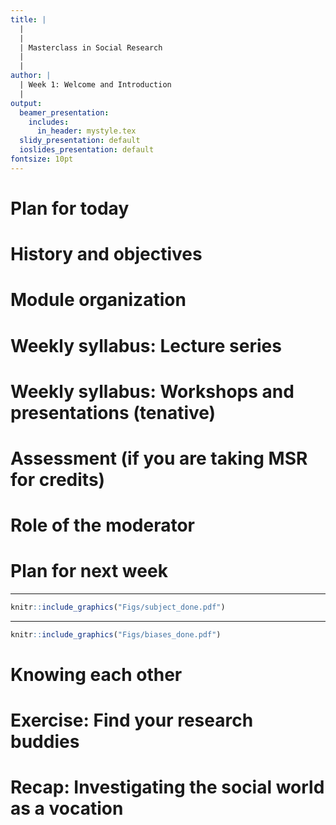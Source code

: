 ```yaml
---
title: |
  |
  |
  | Masterclass in Social Research
  |
  |
author: |
  | Week 1: Welcome and Introduction
  |
output:
  beamer_presentation:
    includes:
      in_header: mystyle.tex
  slidy_presentation: default
  ioslides_presentation: default
fontsize: 10pt
---
```


# Plan for today

\begin{itemize}
	\item \textbf{About the Masterclass}
	\vspace{0.1cm}
	\begin{itemize}
		\item History and learning objectives
		\item Weekly syllabus
		\item Assessment and requirements
		\item Module contact
	\end{itemize}
	\vspace{0.3cm}
	\item \textbf{Introduction}: Tell us about yourself
	\vspace{0.3cm}
	\item \textbf{Exercise}: Find your research buddies
\end{itemize}

# History and objectives

\begin{itemize}
\small
	\item The \textbf{Masterclass in Social Research} is the final 30-credit compulsory module for \textbf{MSc Social Research} students
	\vspace{0.1cm}
	\begin{itemize}
		\item The Masterclass was created at the beginning of the Postgraduate Social Research Programmes to provide students at Birkbeck with a variety of methods training
		\item While serving as a compulsory module for MSc students, the Masterclass is also open to research postgraduate students
		\item The topics covered by the Masterclass may change from year to year based on staff availability and new developments in social research
	\end{itemize}
	\vspace{0.2cm}
	\item Following recent program restructuring, the Masterclass now serves two main objectives
	\vspace{0.1cm}
	\begin{itemize}
		\item Produce a new group of competent social researchers with different career and academic interests
		\item Showcase cutting-edge social research methods while helping students reflect on some of the most common methods
	\end{itemize}
\end{itemize}

# Module organization

\begin{itemize}
\small
	\item "Master" lecture series (6-7:30pm)
	\vspace{0.1cm}
	\begin{itemize}
		\item Each week will feature a speaker from an SSHP department who is an expert in the selected issue and method
		\item The speakers will decide how they will deliver the lectures, with the use of different pre-sessional and/or in-class activities
		\item \textbf{The lecture series is open to all taught and research postgraduate students and their participation will not be credited}
	\end{itemize}
	\vspace{0.2cm}
	\item "Pieces-of-the-craft" workshops (7:40-9pm)
	\begin{itemize}
		\item Each week will focus on a social research "skill" and the workshop activities will help students complete the required assessment.
		\item Between Weeks 8-11, students will participate in the "dissertation fairs" where they share their research ideas and receive feedback.
		\item \textbf{The workshops are only open to students who are taking the Masterclass for credits}.
	\end{itemize}
	\vspace{0.1cm}
\end{itemize}

# Weekly syllabus: Lecture series

\begin{small}
\begin{itemize}
	\item \textbf{Week 1}: Welcome and introduction
	\vspace{0.25cm}
	\item \textbf{Weeks 2-5}: Qualitative Social Research
	\begin{itemize}
		\item Oral history (Prof Jasmine Gideon)
		\item Ethnography (Dr Ben Gidley)
	  \item Discourse analysis (Dr Margarita Aragon)]
	  \item Historical research and archives (Dr Brodie Waddell)
	\end{itemize}
	\vspace{0.25cm}
	\item \textbf{Weeks 7-10}: Social Data Science 
	\begin{itemize}
		\item Survey (Dr Barry Maydom)
		\item Social network analysis (Dr Chao-Yo Cheng)
		\item Geographic data science (Dr Roberto Murcio)
		\item Text-as-data (Dr Laszlo Horvath)
	\end{itemize}
	\vspace{0.25cm}
	\item \textbf{Weeks 11}: Quali-quant methods for social media research (Drs Scott Rodgers and Rob Topinka)
\end{itemize}
\end{small}

# Weekly syllabus: Workshops and presentations (tenative)

\begin{itemize}
	\item \textbf{Week 2}: Academic blogging and podcasting
	\vspace{0.2cm}
	\item \textbf{Week 3}: Transparency and open social science 
	\vspace{0.2cm}
	\item \textbf{Week 4}: Using AI for social research
	\vspace{0.2cm}
	\item \textbf{Week 5}: Research talks for work in progress
	\vspace{0.2cm}
	\item \textbf{Week 7-10}: Dissertation fairs (student presentations)
	\vspace{0.2cm}
	\item \textbf{Week 11}: SR happy hours
\end{itemize}

# Assessment (if you are taking MSR for credits)

\begin{itemize}
	\item \textbf{Two blog posts} (40\%): Write a blog post to summarize and reflect on \textbf{two of the lectures}; one lecture from Weeks 2-5 with the other one from Weeks 7-11
	\vspace{0.2cm}
	\item \textbf{A critical reflection paper} (60\%)
	\begin{itemize}
		\item Write a critical reflection paper (3,500-4,000 words) to discuss how the Masterclass helps with you research
		\item Provide (1) a summary of your research project, (2) a discussion on how the lecture series help with your project and (3) a response to the questions/comments/critiques you receive during the presentation
	\end{itemize}
\end{itemize}

# Role of the moderator

\begin{itemize}
	\item The moderator will join the lecture series to
	\vspace{0.1cm}
	\begin{itemize}
	  \item Introduce the speaker
	  \item Moderate the Q\&A or discussion, if necessary
	\end{itemize}
	\vspace{0.3cm}
	\item The moderator will lead the workshops and provide feedback on your assignments 
	\vspace{0.3cm}
	\item The moderator is available to answer your questions
	\vspace{0.1cm}
	\begin{itemize}
	  \item Students are encouraged to schedule 1:1 meetings during my office hours (Friday 3-5pm) or by appointment
	  \item All meetings take place via Teams by default -- email if you'd like to meet in person
	  \item Read the module handbook for details contact policy
	\end{itemize}
	
\end{itemize}

# Plan for next week

\begin{itemize}
	\item Lecture series: Oral history
	\vspace{0.4cm}
	\item PoC workshops: Academic blogging
	\vspace{0.1cm}
	\begin{itemize}
		\item Before you come: Finish the LSE post and browse one of the examples
		\item In class: Use the lecture on surveys as a practice
	\end{itemize}
\end{itemize}

---

\vspace{0.2cm}
```r
knitr::include_graphics("Figs/subject_done.pdf")
```

---

\vspace{0.2cm}
```r
knitr::include_graphics("Figs/biases_done.pdf")
```

# Knowing each other

\begin{itemize}
	\item Please share your name, course, and subject area (e.g., political science) with us
	\vspace{0.5cm}
	\item What are the methods you have learned or used previously?
	\vspace{0.5cm}
	\item What project are you working on at this moment?
\end{itemize}

# Exercise: Find your research buddies

\begin{itemize}
  \item Share your subject area with each other
  \vspace{0.3cm}
  \item Is your subject area a social "science?" 
  \vspace{0.3cm}
  \item Is your subject area "suffering" from any "bias" named by Grossmann?
  \vspace{0.1cm}
  \begin{itemize}
    \item Individual diversity: Demographic, geographical, and political
    \item Scientific practice: Methodological, disciplinary, and institutional
    \item Innate difficulties: Temporal, cognitive, and application
  \end{itemize}
  \vspace{0.3cm}
  \item If there is more than one subject area being named in your group, is any subject area "more scientific" than others? Why?
  \item Can you come up with a collaborative project?
\end{itemize}

# Recap: Investigating the social world as a vocation

\begin{itemize}
  \item As a social researcher, we aim to produce "valid" knowledge about the social world
  \vspace{0.2cm}
  \item The production of valid knowledge involves a series of careful thinking about ontology/epistemology, theory-building, and methodology (or the theory-empirics alignment)
  \vspace{0.1cm}
  \begin{itemize}
    \item \textbf{Reveal nuances of the real world}: constructivism and interpretivism ; theory as approach; interpretation; qualitative; inductive/abductive
    \item \textbf{Search for the "ultimate" truth}: positivism; theory as paradigm; explanation; quantitative; deductive
  \end{itemize}
  \vspace{0.2cm}
  \item A new definition of "better" social research is emerging as boundaries across subject areas and research methods are constantly being contested and redefined
\end{itemize}
